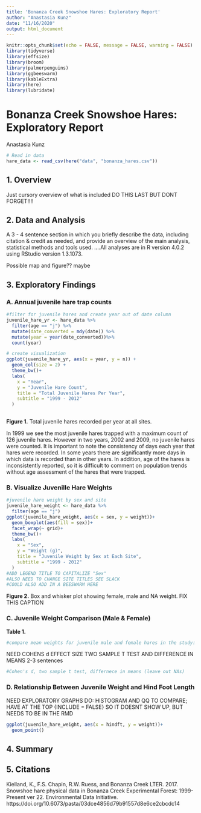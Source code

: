 ```yaml
---
title: 'Bonanza Creek Snowshoe Hares: Exploratory Report'
author: "Anastasia Kunz"
date: "11/16/2020"
output: html_document
---
```


```r
knitr::opts_chunk$set(echo = FALSE, message = FALSE, warning = FALSE)
library(tidyverse)
library(effsize)
library(broom)
library(palmerpenguins)
library(ggbeeswarm)
library(kableExtra)
library(here)
library(lubridate)
```

# Bonanza Creek Snowshoe Hares: Exploratory Report
 Anastasia Kunz
 
```r
# Read in data
hare_data <- read_csv(here("data", "bonanza_hares.csv"))
```
 
## 1. Overview
Just cursory overview of what is included DO THIS LAST BUT DONT FORGET!!!!


## 2. Data and Analysis
A 3 - 4 sentence section in which you briefly describe the data, including citation & credit as needed, and provide an overview of the main analysis, statistical methods and tools used.
....All analyses are in R version 4.0.2 using RStudio version 1.3.1073.



Possible map and figure?? maybe

## 3. Exploratory Findings
### A. Annual juvenile hare trap counts

```r
#filter for juvenile hares and create year out of date column
juvenile_hare_yr <- hare_data %>% 
  filter(age == "j") %>% 
  mutate(date_converted = mdy(date)) %>% 
  mutate(year = year(date_converted))%>% 
  count(year)

# create visualization
ggplot(juvenile_hare_yr, aes(x = year, y = n)) +
  geom_col(size = 2) +
  theme_bw()+
  labs(
    x = "Year",
    y = "Juvenile Hare Count",
    title = "Total Juvenile Hares Per Year",
    subtitle = "1999 - 2012"
  )
  
```

**Figure 1.** Total juvenile hares recorded per year at all sites. 

In 1999 we see the most juvenile hares trapped with a maximum count of 126 juvenile hares. However in two years, 2002 and 2009, no juvenile hares were counted. It is important to note the consistency of days each year that hares were recorded. In some years there are significantly more days in which data is recorded than in other years. In addition, age of the hares is inconsistently reported, so it is difficult to comment on population trends without age assessment of the hares that were trapped.

### B. Visualize Juvenille Hare Weights

```r
#juvenile hare weight by sex and site 
juvenile_hare_weight <- hare_data %>% 
  filter(age == "j")
ggplot(juvenile_hare_weight, aes(x = sex, y = weight))+
  geom_boxplot(aes(fill = sex))+
  facet_wrap(~ grid)+
  theme_bw()+
  labs(
    x = "Sex",
    y = "Weight (g)",
    title = "Juvenile Weight by Sex at Each Site",
    subtitle = "1999 - 2012"
  )
#ADD LEGEND TITLE TO CAPITALIZE "Sex" 
#ALSO NEED TO CHANGE SITE TITLES SEE SLACK
#COULD ALSO ADD IN A BEESWARM HERE
```

**Figure 2.** Box and whisker plot showing female, male and NA weight. FIX THIS CAPTION


### C. Juvenile Weight Comparison (Male & Female)

**Table 1.** 
```r
#compare mean weights for juvenile male and female hares in the study: table with mean stdev and sample size TABLE CAPTION GOES ABOVE FOR THIS ONE
```

NEED COHENS d EFFECT SIZE TWO SAMPLE T TEST AND DIFFERENCE IN MEANS 2-3 sentences

```r
#Cohen's d, two sample t test, differnece in means (leave out NAs)
```

### D. Relationship Between Juvenile Weight and Hind Foot Length

NEED EXPLORATORY GRAPHS DO: HISTOGRAM AND QQ TO COMPARE; HAVE AT THE TOP {INCLUDE = FALSE} SO IT DOESNT SHOW UP, BUT NEEDS TO BE IN THE RMD


```r
ggplot(juvenile_hare_weight, aes(x = hindft, y = weight))+
  geom_point()
```




## 4. Summary


## 5. Citations

Kielland, K., F.S. Chapin, R.W. Ruess, and Bonanza Creek LTER. 2017. Snowshoe hare physical data in Bonanza Creek Experimental Forest: 1999-Present ver 22. Environmental Data Initiative. https://doi.org/10.6073/pasta/03dce4856d79b91557d8e6ce2cbcdc14











